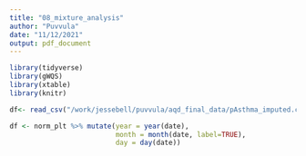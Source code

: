 ```yaml
---
title: "08_mixture_analysis"
author: "Puvvula"
date: "11/12/2021"
output: pdf_document
---
```



```r
library(tidyverse)
library(gWQS)
library(xtable)
library(knitr)

df<- read_csv("/work/jessebell/puvvula/aqd_final_data/pAsthma_imputed.csv")

df <- norm_plt %>% mutate(year = year(date),
                          month = month(date, label=TRUE),
                          day = day(date))




```

